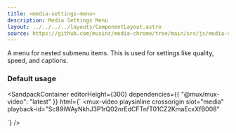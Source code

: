 ```yaml
---
title: <media-settings-menu>
description: Media Settings Menu
layout: ../../../../layouts/ComponentLayout.astro
source: https://github.com/muxinc/media-chrome/tree/main/src/js/media-settings-menu.js
---
```



A menu for nested submenu items. This is used for settings like quality, speed, and captions.

### Default usage

<SandpackContainer
  editorHeight={300}
  dependencies={{ "@mux/mux-video": "latest" }}
  html={`<media-controller>
  <mux-video
    playsinline crossorigin
    slot="media"
    playback-id="Sc89iWAyNkhJ3P1rQ02nrEdCFTnfT01CZ2KmaEcxXfB008"
  ></mux-video>
  <media-settings-menu hidden anchor="auto">
    <media-settings-menu-item>
      Speed
      <media-playback-rate-menu slot="submenu" hidden>
        <div slot="title">Speed</div>
      </media-playback-rate-menu>
    </media-settings-menu-item>
  </media-settings-menu>
  <media-control-bar>
    <media-play-button></media-play-button>
    <media-time-range></media-time-range>
    <media-settings-menu-button></media-settings-menu-button>
  </media-control-bar>
</media-controller>`}
/>
